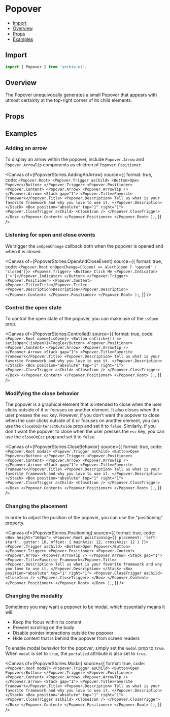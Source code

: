 # Popover


<Meta of={PopoverStories} />

- [Import](#import)
- [Overview](#overview)
- [Props](#props)
- [Examples](#examples)

## Import

```jsx
import { Popover } from 'yorkie-ui';
```

## Overview

The Popover unequivocally generates a small Popover that appears with utmost certainty at the top-right corner of its child elements.

<Canvas of={PopoverStories.Overview} />

## Props

<Controls />

## Examples

### Adding an arrow

To display an arrow within the popover, include `Popover.Arrow` and `Popover.ArrowTip` components as children of `Popover.Positioner`.

<Canvas
  of={PopoverStories.AddingAnArrow}
  source={{
    format: true,
    code: `
        <Popover.Root>
          <Popover.Trigger asChild>
            <Button>Open Popover</Button>
          </Popover.Trigger>
          <Popover.Positioner>
            <Popover.Content>
              <Popover.Arrow>
                <Popover.ArrowTip />
              </Popover.Arrow>
              <Stack gap="1">
                <Popover.Title>Favorite Framework</Popover.Title>
                <Popover.Description>
                  Tell us what is your favorite framework and why you love to use it.
                </Popover.Description>
              </Stack>
              <Box position="absolute" top="1" right="1">
                <Popover.CloseTrigger asChild>
                  <CloseIcon />
                </Popover.CloseTrigger>
              </Box>
            </Popover.Content>
          </Popover.Positioner>
        </Popover.Root>
      );
    `,
  }}
/>

### Listening for open and close events

We trigger the `onOpenChange` callback both when the popover is opened and when it is closed.

<Canvas
  of={PopoverStories.OpenAndCloseEvent}
  source={{
    format: true,
    code: `
        <Popover.Root onOpenChange={(open) => alert(open ? 'opened' : 'closed')}>
          <Popover.Trigger>
            <Button>
              Click Me <Popover.Indicator>{'>'}</Popover.Indicator>
            </Button>
          </Popover.Trigger>
          <Popover.Positioner>
            <Popover.Content>
              <Popover.Title>Title</Popover.Title>
              <Popover.Description>Description</Popover.Description>
            </Popover.Content>
          </Popover.Positioner>
        </Popover.Root>
      );
    `,
  }}
/>

### Control the open state

To control the open state of the popover, you can make use of the `isOpen` prop.

<Canvas
  of={PopoverStories.Controlled}
  source={{
    format: true,
    code: `
       <Popover.Root open={isOpen}>
        <Button onClick={() => setIsOpen(!isOpen)}>Toggle</Button>
        <Popover.Positioner>
          <Popover.Content>
            <Popover.Arrow>
              <Popover.ArrowTip />
            </Popover.Arrow>
            <Stack gap="1">
              <Popover.Title>Favorite Framework</Popover.Title>
              <Popover.Description>
                Tell us what is your favorite framework and why you love to use it.
              </Popover.Description>
            </Stack>
            <Box position="absolute" top="1" right="1">
              <Popover.CloseTrigger asChild>
                <CloseIcon />
              </Popover.CloseTrigger>
            </Box>
          </Popover.Content>
        </Popover.Positioner>
      </Popover.Root>
      );
    `,
  }}
/>

### Modifying the close behavior

The popover is a graphical element that is intended to close when the user clicks outside of it or focuses on another element.
It also closes when the user presses the `esc` key.
However, if you don't want the popover to close when the user clicks outside of it or focuses on another element,
you can use the `closeOnInteractOutside` prop and set it to `false`.
Similarly, if you don't want the popover to close when the user presses the `esc` key, you can use the `closeOnEsc` prop
and set it to `false`.

<Canvas
  of={PopoverStories.CloseBehavior}
  source={{
    format: true,
    code: `
        <Popover.Root modal>
          <Popover.Trigger asChild>
            <Button>Open Popover</Button>
          </Popover.Trigger>
          <Popover.Positioner>
            <Popover.Content>
              <Popover.Arrow>
                <Popover.ArrowTip />
              </Popover.Arrow>
              <Stack gap="1">
                <Popover.Title>Favorite Framework</Popover.Title>
                <Popover.Description>
                  Tell us what is your favorite framework and why you love to use it.
                </Popover.Description>
              </Stack>
              <Box position="absolute" top="1" right="1">
                <Popover.CloseTrigger asChild>
                  <CloseIcon />
                </Popover.CloseTrigger>
              </Box>
            </Popover.Content>
          </Popover.Positioner>
        </Popover.Root>
      );
    `,
  }}
/>

### Changing the placement

In order to adjust the position of the popover, you can use the "positioning" property.

<Canvas
  of={PopoverStories.Positioning}
  source={{
    format: true,
    code: `
        <Box height="160px">
          <Popover.Root positioning={{ placement: 'left-start', gutter: 16, offset: { mainAxis: 12, crossAxis: 12 } }}>
            <Popover.Trigger asChild>
              <Button>Open Popover</Button>
            </Popover.Trigger>
            <Popover.Positioner>
              <Popover.Content>
                <Popover.Arrow>
                  <Popover.ArrowTip />
                </Popover.Arrow>
                <Stack gap="1">
                  <Popover.Title>Favorite Framework</Popover.Title>
                  <Popover.Description>
                    Tell us what is your favorite framework and why you love to use it.
                  </Popover.Description>
                </Stack>
                <Box position="absolute" top="1" right="1">
                  <Popover.CloseTrigger asChild>
                    <CloseIcon />
                  </Popover.CloseTrigger>
                </Box>
              </Popover.Content>
            </Popover.Positioner>
          </Popover.Root>
        </Box>
      );
    `,
  }}
/>

### Changing the modality

Sometimes you may want a popover to be modal, which essentially means it will:

- Keep the focus within its content
- Prevent scrolling on the body
- Disable pointer interactions outside the popover
- Hide content that is behind the popover from screen readers

To enable modal behavior for the popover, simply set the `modal` prop to `true`. When `modal` is set to `true`, the `portalled` attribute is also set to `true`.

<Canvas
  of={PopoverStories.Modal}
  source={{
    format: true,
    code: `
        <Popover.Root modal>
          <Popover.Trigger asChild>
            <Button>Open Popover</Button>
          </Popover.Trigger>
          <Popover.Positioner>
            <Popover.Content>
              <Popover.Arrow>
                <Popover.ArrowTip />
              </Popover.Arrow>
              <Stack gap="1">
                <Popover.Title>Favorite Framework</Popover.Title>
                <Popover.Description>
                  Tell us what is your favorite framework and why you love to use it.
                </Popover.Description>
              </Stack>
              <Box position="absolute" top="1" right="1">
                <Popover.CloseTrigger asChild>
                  <CloseIcon />
                </Popover.CloseTrigger>
              </Box>
            </Popover.Content>
          </Popover.Positioner>
        </Popover.Root>
      );
    `,
  }}
/>
